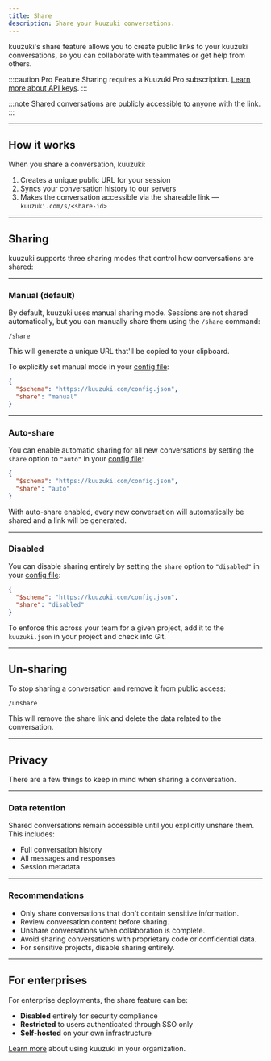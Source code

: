 ```yaml
---
title: Share
description: Share your kuuzuki conversations.
---
```


kuuzuki's share feature allows you to create public links to your kuuzuki conversations, so you can collaborate with teammates or get help from others.

:::caution Pro Feature
Sharing requires a Kuuzuki Pro subscription. [Learn more about API keys](/docs/apikey).
:::

:::note
Shared conversations are publicly accessible to anyone with the link.
:::

---

## How it works

When you share a conversation, kuuzuki:

1. Creates a unique public URL for your session
2. Syncs your conversation history to our servers
3. Makes the conversation accessible via the shareable link — `kuuzuki.com/s/<share-id>`

---

## Sharing

kuuzuki supports three sharing modes that control how conversations are shared:

---

### Manual (default)

By default, kuuzuki uses manual sharing mode. Sessions are not shared automatically, but you can manually share them using the `/share` command:

```
/share
```

This will generate a unique URL that'll be copied to your clipboard.

To explicitly set manual mode in your [config file](/docs/config):

```json title="kuuzuki.json"
{
  "$schema": "https://kuuzuki.com/config.json",
  "share": "manual"
}
```

---

### Auto-share

You can enable automatic sharing for all new conversations by setting the `share` option to `"auto"` in your [config file](/docs/config):

```json title="kuuzuki.json"
{
  "$schema": "https://kuuzuki.com/config.json",
  "share": "auto"
}
```

With auto-share enabled, every new conversation will automatically be shared and a link will be generated.

---

### Disabled

You can disable sharing entirely by setting the `share` option to `"disabled"` in your [config file](/docs/config):

```json title="kuuzuki.json"
{
  "$schema": "https://kuuzuki.com/config.json",
  "share": "disabled"
}
```

To enforce this across your team for a given project, add it to the `kuuzuki.json` in your project and check into Git.

---

## Un-sharing

To stop sharing a conversation and remove it from public access:

```
/unshare
```

This will remove the share link and delete the data related to the conversation.

---

## Privacy

There are a few things to keep in mind when sharing a conversation.

---

### Data retention

Shared conversations remain accessible until you explicitly unshare them. This
includes:

- Full conversation history
- All messages and responses
- Session metadata

---

### Recommendations

- Only share conversations that don't contain sensitive information.
- Review conversation content before sharing.
- Unshare conversations when collaboration is complete.
- Avoid sharing conversations with proprietary code or confidential data.
- For sensitive projects, disable sharing entirely.

---

## For enterprises

For enterprise deployments, the share feature can be:

- **Disabled** entirely for security compliance
- **Restricted** to users authenticated through SSO only
- **Self-hosted** on your own infrastructure

[Learn more](/docs/enterprise) about using kuuzuki in your organization.
